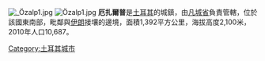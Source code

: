 [[Image:_Özalp1.jpg|thumb]]	
[[File:Özalp1.jpg|thumb]]
'''厄扎爾普'''是[[土耳其|土耳其]]的城鎮，由[[凡城省|凡城省]]負責管轄，位於該國東南部，毗鄰與[[伊朗|伊朗]]接壤的邊境，面積1,392平方公里，海拔高度2,100米，2010年人口10,687。

{{coord|38|39|N|43|59|E|display=title|region:TR_type:city_source:GNS-enwiki}}

{{Turkey-geo-stub}}
[[Category:土耳其城市|Category:土耳其城市]]